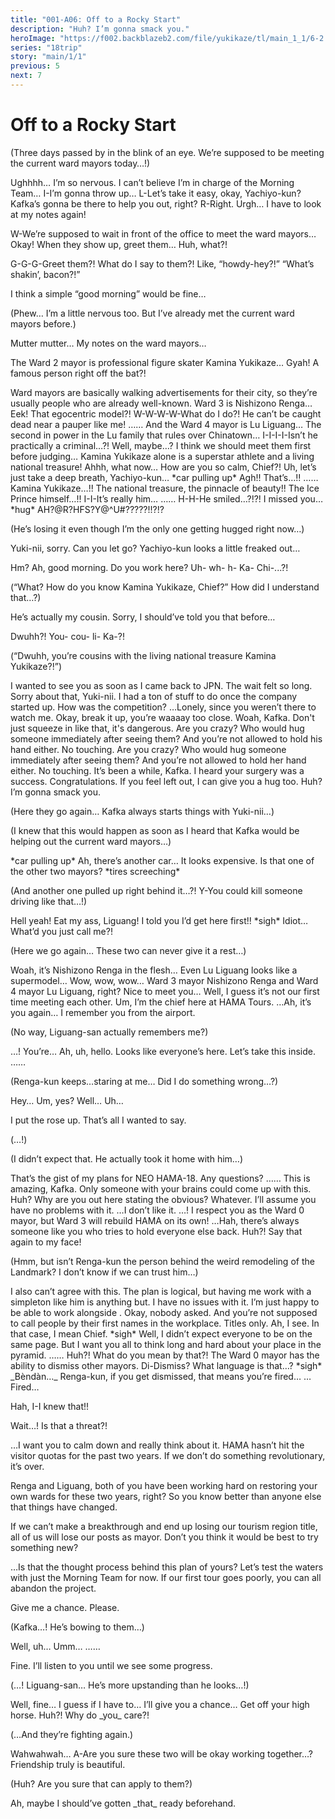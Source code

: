 ```yaml
---
title: "001-A06: Off to a Rocky Start"
description: "Huh? I’m gonna smack you."
heroImage: "https://f002.backblazeb2.com/file/yukikaze/tl/main_1_1/6-2.jpg"
series: "18trip"
story: "main/1/1"
previous: 5
next: 7
---
```



# Off to a Rocky Start

<Divider loc="HAMA Tours" />

<Bubble mc>
<p class="t">(Three days passed by in the blink of an eye. We’re supposed to be meeting the current ward mayors today…!)</p>
</Bubble>

<StoryImg src="https://f002.backblazeb2.com/file/yukikaze/tl/main_1_1/6-1.jpg" alt="1" />

<Bubble character="Yachiyo">
Ughhhh… I’m so nervous. I can’t believe I’m in charge of the Morning Team… I-I’m gonna throw up…
</Bubble>

<Bubble mc>
L-Let’s take it easy, okay, Yachiyo-kun? Kafka’s gonna be there to help you out, right?
</Bubble>

<Bubble character="Yachiyo">
R-Right. Urgh… I have to look at my notes again!

W-We’re supposed to wait in front of the office to meet the ward mayors… Okay! When they show up, greet them… Huh, what?!

G-G-G-Greet them?! What do I say to them?! Like, “howdy-hey?!” “What’s shakin’, bacon?!”
</Bubble>

<Bubble mc>
I think a simple “good morning” would be fine…

<p class="t">(Phew… I’m a little nervous too. But I’ve already met the current ward mayors before.)</p>
</Bubble>

<Bubble character="Yachiyo">
Mutter mutter… My notes on the ward mayors…

The Ward 2 mayor is professional figure skater Kamina Yukikaze… Gyah! A famous person right off the bat?!
</Bubble>

<Bubble mc>
Ward mayors are basically walking advertisements for their city, so they’re usually people who are already well-known.
</Bubble>

<Bubble character="Yachiyo">
Ward 3 is Nishizono Renga… Eek! That egocentric model?! W-W-W-W-What do I do?! He can’t be caught dead near a pauper like me!
</Bubble>

<Bubble mc>
……
</Bubble>

<Bubble character="Yachiyo">
And the Ward 4 mayor is Lu Liguang… The second in power in the Lu family that rules over Chinatown… I-I-I-I-Isn’t he practically a criminal…?!
</Bubble>

<Bubble mc>
Well, maybe…? I think we should meet them first before judging…
</Bubble>

<Bubble character="Yachiyo">
Kamina Yukikaze alone is a superstar athlete and a living national treasure! Ahhh, what now… How are you so calm, Chief?!
</Bubble>

<Bubble mc>
Uh, let’s just take a deep breath, Yachiyo-kun…
</Bubble>

<Narration>
&ast;car pulling up&ast;
</Narration>

<Bubble character="Yachiyo">
Agh!! That’s…!!
</Bubble>

<StoryImg src="https://f002.backblazeb2.com/file/yukikaze/tl/main_1_1/6-2.jpg" alt="2" />

<Bubble character="Yukikaze">
……
</Bubble>

<Bubble character="Yachiyo">
Kamina Yukikaze…!! The national treasure, the pinnacle of beauty!! The Ice Prince himself…!! I-I-It’s really him…
</Bubble>

<Bubble character="Yukikaze">
……
</Bubble>

<Bubble character="Yachiyo">
H-H-He smiled…?!?!
</Bubble>

<Bubble character="Yukikaze">
I missed you… &ast;hug&ast;
</Bubble>

<Bubble character="Yachiyo">
AH?@R?HFS?Y@^U#?????!!?!?
</Bubble>

<Bubble mc>
<p class="t">(He’s losing it even though I’m the only one getting hugged right now…)</p>

Yuki-nii, sorry. Can you let go? Yachiyo-kun looks a little freaked out…
</Bubble>

<Bubble character="Yukikaze">
Hm? Ah, good morning. Do you work here?
</Bubble>

<Bubble character="Yachiyo">
Uh- wh- h- Ka- Chi-...?!
</Bubble>

<Bubble mc>
<p class="t">(“What? How do you know Kamina Yukikaze, Chief?” How did I understand that…?)</p>

He’s actually my cousin. Sorry, I should’ve told you that before…
</Bubble>

<Bubble character="Yachiyo">
Dwuhh?! You- cou- li- Ka-?!
</Bubble>

<Bubble mc>
<p class="t">(“Dwuhh, you’re cousins with the living national treasure Kamina Yukikaze?!”)</p>
</Bubble>

<Bubble character="Yukikaze">
I wanted to see you as soon as I came back to JPN. The wait felt so long.
</Bubble>

<Bubble mc>
Sorry about that, Yuki-nii. I had a ton of stuff to do once the company started up. How was the competition?
</Bubble>

<Bubble character="Yukikaze">
…Lonely, since you weren’t there to watch me.
</Bubble>

<Bubble character="Kafka">
Okay, break it up, you’re waaaay too close.
</Bubble>

<Bubble mc>
Woah, Kafka. Don't just squeeze in like that, it's dangerous.
</Bubble>

<Diff g="m">
<Bubble character="Kafka">
Are you crazy? Who would hug someone immediately after seeing them? And you’re not allowed to hold his hand either. No touching.
</Bubble>
</Diff>
<Diff g="f">
<Bubble character="Kafka">
Are you crazy? Who would hug someone immediately after seeing them? And you’re not allowed to hold her hand either. No touching.
</Bubble>
</Diff>

<Bubble character="Yukikaze">
It’s been a while, Kafka. I heard your surgery was a success. Congratulations. If you feel left out, I can give you a hug too.
</Bubble>

<Bubble character="Kafka">
Huh? I’m gonna smack you.
</Bubble>

<Bubble mc>
<p class="t">(Here they go again… Kafka always starts things with Yuki-nii…)</p>

<p class="t">(I knew that this would happen as soon as I heard that Kafka would be helping out the current ward mayors…)</p>
</Bubble>

<Narration>
&ast;car pulling up&ast;
</Narration>

<Bubble mc>
Ah, there’s another car… It looks expensive. Is that one of the other two mayors?
</Bubble>

<Narration>
&ast;tires screeching&ast;
</Narration>

<Bubble mc>
<p class="t">(And another one pulled up right behind it…?! Y-You could kill someone driving like that…!)</p>
</Bubble>

<StoryImg src="https://f002.backblazeb2.com/file/yukikaze/tl/main_1_1/6-3.jpg" alt="3" />

<Bubble character="Renga">
Hell yeah! Eat my ass, Liguang! I told you I’d get here first!!
</Bubble>

<Bubble character="Liguang">
&ast;sigh&ast; Idiot…
</Bubble>

<Bubble character="Renga">
What’d you just call me?!
</Bubble>

<Bubble mc>
<p class="t">(Here we go again… These two can never give it a rest…)</p>
</Bubble>

<Bubble character="Yachiyo">
Woah, it’s Nishizono Renga in the flesh… Even Lu Liguang looks like a supermodel… Wow, wow, wow…
</Bubble>

<Bubble mc>
Ward 3 mayor Nishizono Renga and Ward 4 mayor Lu Liguang, right? Nice to meet you… Well, I guess it’s not our first time meeting each other. Um, I’m the chief here at HAMA Tours.
</Bubble>

<Bubble character="Liguang">
…Ah, it’s you again… I remember you from the airport.
</Bubble>

<Bubble mc>
<p class="t">(No way, Liguang-san actually remembers me?)</p>
</Bubble>

<Bubble character="Renga">
…! You’re…
</Bubble>

<Bubble mc>
Ah, uh, hello.
</Bubble>

<Bubble character="Kafka">
Looks like everyone’s here. Let’s take this inside.
</Bubble>

<Bubble character="Renga">
……
</Bubble>

<Bubble mc>
<p class="t">(Renga-kun keeps…staring at me… Did I do something wrong…?)</p>
</Bubble>

<Bubble character="Renga">
Hey…
</Bubble>

<Bubble mc>
Um, yes?
</Bubble>

<Bubble character="Renga">
Well… Uh…

I put the rose up. That’s all I wanted to say.
</Bubble>

<Bubble mc>
<p class="t">(…!)</p>

<p class="t">(I didn’t expect that. He actually took it home with him…)</p>
</Bubble>

<Divider loc="HAMA Tours - Office Floor" />

<StoryImg src="https://f002.backblazeb2.com/file/yukikaze/tl/main_1_1/6-4.jpg" alt="4" />

<Bubble character="Kafka">
That’s the gist of my plans for NEO HAMA-18. Any questions?
</Bubble>

<Bubble character="Liguang">
……
</Bubble>

<Bubble character="Yukikaze">
This is amazing, Kafka. Only someone with your brains could come up with this.
</Bubble>

<Bubble character="Kafka">
Huh? Why are you out here stating the obvious? Whatever. I’ll assume you have no problems with it.
</Bubble>

<Bubble character="Renga">
…I don’t like it.
</Bubble>

<Bubble mc>
…!
</Bubble>

<Bubble character="Renga">
I respect you as the Ward 0 mayor, but Ward 3 will rebuild HAMA on its own!
</Bubble>

<Bubble character="Liguang">
…Hah, there’s always someone like you who tries to hold everyone else back.
</Bubble>

<Bubble character="Renga">
Huh?! Say that again to my face!
</Bubble>

<Bubble mc>
<p class="t">(Hmm, but isn’t Renga-kun the person behind the weird remodeling of the Landmark? I don’t know if we can trust him…)</p>
</Bubble>

<Bubble character="Liguang">
I also can’t agree with this. The plan is logical, but having me work with a simpleton like him is anything but.
</Bubble>

<Bubble character="Yukikaze">
I have no issues with it. I’m just happy to be able to work alongside <Name first />.
</Bubble>

<Bubble character="Kafka">
Okay, nobody asked. And you’re not supposed to call people by their first names in the workplace. Titles only.
</Bubble>

<Bubble character="Yukikaze">
Ah, I see. In that case, I mean Chief.
</Bubble>

<Bubble character="Kafka">
&ast;sigh&ast; Well, I didn’t expect everyone to be on the same page. But I want you all to think long and hard about your place in the pyramid.
</Bubble>

<Bubble character="Liguang">
……
</Bubble>

<Bubble character="Renga">
Huh?! What do you mean by that?!
</Bubble>

<Bubble character="Kafka">
The Ward 0 mayor has the ability to dismiss other mayors.
</Bubble>

<Bubble character="Renga">
Di-Dismiss? What language is that…?
</Bubble>

<Bubble character="Liguang">
&ast;sigh&ast; _Bèndàn…_
</Bubble>

<Bubble mc>
Renga-kun, if you get dismissed, that means you’re fired…
</Bubble>

<Bubble character="Renga">
…Fired…

Hah, I-I knew that!!

Wait…! Is that a threat?!
</Bubble>

<Bubble character="Kafka">
…I want you to calm down and really think about it. HAMA hasn’t hit the visitor quotas for the past two years. If we don’t do something revolutionary, it’s over.

Renga and Liguang, both of you have been working hard on restoring your own wards for these two years, right? So you know better than anyone else that things have changed.

If we can’t make a breakthrough and end up losing our tourism region title, all of us will lose our posts as mayor. Don’t you think it would be best to try something new?
</Bubble>

<Bubble character="Liguang">
…Is that the thought process behind this plan of yours?
</Bubble>

<Bubble character="Kafka">
Let’s test the waters with just the Morning Team for now. If our first tour goes poorly, you can all abandon the project.

Give me a chance. Please.
</Bubble>

<Bubble mc>
<p class="t">(Kafka…! He’s bowing to them…)</p>
</Bubble>

<Bubble character="Renga">
Well, uh… Umm…
</Bubble>

<Bubble character="Liguang">
……

Fine. I’ll listen to you until we see some progress.
</Bubble>

<Bubble mc>
<p class="t">(…! Liguang-san… He’s more upstanding than he looks…!)</p>
</Bubble>

<Bubble character="Renga">
Well, fine… I guess if I have to… I’ll give you a chance…
</Bubble>

<Bubble character="Liguang">
Get off your high horse.
</Bubble>

<Bubble character="Renga">
Huh?! Why do _you_ care?!
</Bubble>

<Bubble mc>
<p class="t">(…And they’re fighting again.)</p>
</Bubble>

<Bubble character="Yachiyo">
Wahwahwah… A-Are you sure these two will be okay working together…?
</Bubble>

<Bubble character="Kafka">
Friendship truly is beautiful.
</Bubble>

<Bubble mc>
<p class="t">(Huh? Are you sure that can apply to them?)</p>
</Bubble>

<Bubble character="Kafka">
Ah, maybe I should’ve gotten _that_ ready beforehand.
</Bubble>
